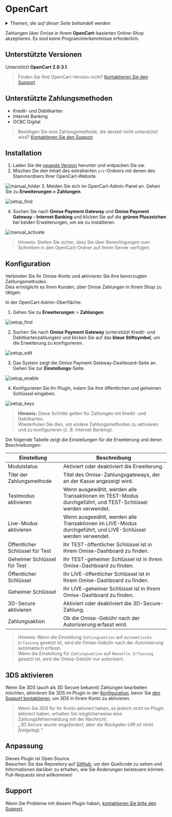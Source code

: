 ---
---
# OpenCart

<details>
  <summary><em>Themen, die auf dieser Seite behandelt werden</em></summary>

- [Unterstützte Versionen](#unterstützte-versionen)
- [Unterstützte Zahlungsmethoden](#unterstützte-zahlungsmethoden)
- [Installation](#installation)
- [Konfiguration](#konfiguration)
  - [3DS aktivieren](#3ds-aktivieren)
- [Anpassung](#anpassung)
- [Support](#support)

</details>

Zahlungen über Omise in Ihrem **OpenCart**-basierten Online-Shop akzeptieren. Es sind keine Programmierkenntnisse erforderlich.

## Unterstützte Versionen

Unterstützt **OpenCart 2.0.3.1**.

> Finden Sie Ihre OpenCart-Version nicht? [Kontaktieren Sie den Support](mailto:support@omise.co?subject=Feature%20Request:%20OpenCart).

## Unterstützte Zahlungsmethoden

- Kredit- und Debitkarten  
- Internet Banking  
- OCBC Digital

> Benötigen Sie eine Zahlungsmethode, die derzeit nicht unterstützt wird? [Kontaktieren Sie den Support](mailto:support@omise.co?subject=Payment%20Method%20Support:%20OpenCart).

## Installation

1. Laden Sie die [neueste Version](https://github.com/omise/omise-opencart/releases/tag/v2.5) herunter und entpacken Sie sie.
2. Mischen Sie den Inhalt des extrahierten `src`-Ordners mit denen des Stammordners Ihrer OpenCart-Website.

 ![manual_folder](/img/manual_folder.png)
3. Melden Sie sich im OpenCart-Admin-Panel an. Gehen Sie zu **Erweiterungen > Zahlungen**.

 ![setup_find](/img/setup_find.png)

4. Suchen Sie nach **Omise Payment Gateway** und **Omise Payment Gateway - Internet Banking** und klicken Sie auf die **grünen Pluszeichen** bei beiden Erweiterungen, um sie zu installieren.

 ![manual_activate](/img/manual_activate.png)

> Hinweis: Stellen Sie sicher, dass Sie über Berechtigungen zum Schreiben in den OpenCart-Ordner auf Ihrem Server verfügen.

## Konfiguration

Verbinden Sie Ihr Omise-Konto und aktivieren Sie Ihre bevorzugten Zahlungsmethoden.  
Dies ermöglicht es Ihren Kunden, über Omise Zahlungen in Ihrem Shop zu tätigen.

In der OpenCart-Admin-Oberfläche:

1. Gehen Sie zu **Erweiterungen** > **Zahlungen**.

 ![setup_find](/img/setup_find.png)

2. Suchen Sie nach **Omise Payment Gateway** (unterstützt Kredit- und Debitkartenzahlungen) und klicken Sie auf das **blaue Stiftsymbol**, um die Erweiterung zu konfigurieren.

 ![setup_edit](/img/setup_edit.png)

3. Das System zeigt die Omise Payment Gateway-Dashboard-Seite an. Gehen Sie zur **Einstellungs**-Seite.

 ![setup_enable](/img/setup_enable.png)

4. Konfigurieren Sie Ihr Plugin, indem Sie Ihre öffentlichen und geheimen Schlüssel eingeben.

 ![setup_keys](/img/setup_keys.png)

> **Hinweis:** Diese Schritte gelten für Zahlungen mit Kredit- und Debitkarten.  
> Wiederholen Sie dies, um andere Zahlungsmethoden zu aktivieren und zu konfigurieren (z. B. Internet Banking).

Die folgende Tabelle zeigt die Einstellungen für die Erweiterung und deren Beschreibungen:

| **Einstellung**           | **Beschreibung**                                                                 |
|--------------------------|----------------------------------------------------------------------------------|
| Modulstatus              | Aktiviert oder deaktiviert die Erweiterung.                                      |
| Titel der Zahlungsmethode | Titel des Omise-Zahlungsgateways, der an der Kasse angezeigt wird.              |
| Testmodus aktivieren     | Wenn ausgewählt, werden alle Transaktionen im TEST-Modus durchgeführt, und TEST-Schlüssel werden verwendet. |
| Live-Modus aktivieren    | Wenn ausgewählt, werden alle Transaktionen im LIVE-Modus durchgeführt, und LIVE-Schlüssel werden verwendet. |
| Öffentlicher Schlüssel für Test | Ihr TEST-öffentlicher Schlüssel ist in Ihrem Omise-Dashboard zu finden.     |
| Geheimer Schlüssel für Test | Ihr TEST-geheimer Schlüssel ist in Ihrem Omise-Dashboard zu finden.         |
| Öffentlicher Schlüssel   | Ihr LIVE-öffentlicher Schlüssel ist in Ihrem Omise-Dashboard zu finden.        |
| Geheimer Schlüssel       | Ihr LIVE-geheimer Schlüssel ist in Ihrem Omise-Dashboard zu finden.           |
| 3D-Secure aktivieren     | Aktiviert oder deaktiviert die 3D-Secure-Zahlung.                              |
| Zahlungsaktion           | Ob die Omise-Gebühr nach der Autorisierung erfasst wird.                        |

> Hinweis: Wenn die Einstellung `Zahlungsaktion` auf `Automatische Erfassung` gesetzt ist, wird die Omise-Gebühr nach der Autorisierung automatisch erfasst.  
> Wenn die Einstellung für `Zahlungsaktion` auf `Manuelle Erfassung` gesetzt ist, wird die Omise-Gebühr nur autorisiert.

## 3DS aktivieren

Wenn Sie 3DS (auch als 3D Secure bekannt) Zahlungen bearbeiten möchten, aktivieren Sie 3DS im Plugin in der [Konfiguration](/opencart-plugin#konfiguration), bevor Sie [den Support kontaktieren](#), um 3DS in Ihrem Konto zu aktivieren.

> Wenn Sie 3DS für Ihr Konto aktiviert haben, es jedoch nicht im Plugin aktiviert haben, erhalten Sie möglicherweise eine Zahlungsfehlermeldung mit der Nachricht:  
> _„3D Secure wurde angefordert, aber die Rückgabe-URI ist nicht festgelegt.“_

## Anpassung

Dieses Plugin ist Open Source.  
Besuchen Sie das Repository auf [GitHub](https://github.com/omise/omise-opencart), um den Quellcode zu sehen und Informationen darüber zu erhalten, wie Sie Änderungen beisteuern können.  
Pull-Requests sind willkommen!

## Support

Wenn Sie Probleme mit diesem Plugin haben, [kontaktieren Sie bitte den Support](mailto:support@omise.co?subject=Support%20Request:%20OpenCart).
